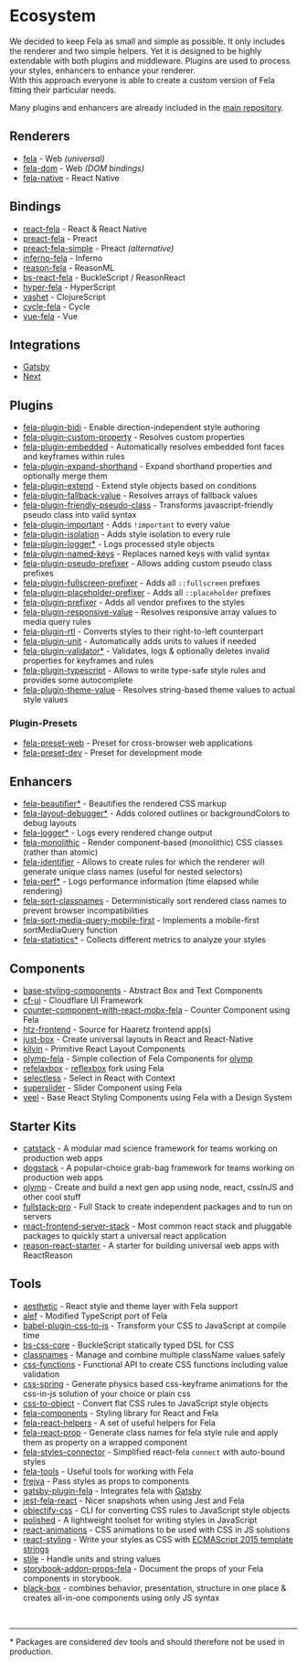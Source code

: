 

# Ecosystem

We decided to keep Fela as small and simple as possible. It only includes the renderer and two simple helpers. Yet it is designed to be highly extendable with both plugins and middleware.
Plugins are used to process your styles, enhancers to enhance your renderer. <br />
With this approach everyone is able to create a custom version of Fela fitting their particular needs.

Many plugins and enhancers are already included in the [main repository](https://github.com/robinweser/fela/tree/master/packages).

## Renderers

- [fela](https://github.com/robinweser/fela/tree/master/packages/fela) - Web _(universal)_
- [fela-dom](https://github.com/robinweser/fela/tree/master/packages/fela-dom) - Web _(DOM bindings)_
- [fela-native](https://github.com/robinweser/fela/tree/master/packages/fela-native) - React Native

## Bindings

- [react-fela](https://github.com/robinweser/fela/tree/master/packages/react-fela) - React & React Native
- [preact-fela](https://github.com/robinweser/fela/tree/master/packages/preact-fela) - Preact
- [preact-fela-simple](https://github.com/pshev/preact-fela-simple) - Preact _(alternative)_
- [inferno-fela](https://github.com/robinweser/fela/tree/master/packages/inferno-fela) - Inferno
- [reason-fela](https://github.com/robinweser/fela/tree/master/packages/reason-fela) - ReasonML
- [bs-react-fela](https://github.com/astrada/bs-react-fela) - BuckleScript / ReasonReact
- [hyper-fela](https://github.com/ahdinosaur/hyper-fela) - HyperScript
- [vashet](https://github.com/derHowie/vashet) - ClojureScript
- [cycle-fela](https://github.com/wcastand/cycle-fela) - Cycle
- [vue-fela](https://github.com/wagerfield/vue-fela) - Vue

## Integrations

- [Gatsby](https://github.com/mmintel/gatsby-plugin-fela)
- [Next](https://github.com/zeit/next.js/tree/master/examples/with-fela)

## Plugins

- [fela-plugin-bidi](https://github.com/robinweser/fela/tree/master/packages/fela-plugin-bidi) - Enable direction-independent style authoring
- [fela-plugin-custom-property](https://github.com/robinweser/fela/tree/master/packages/fela-plugin-custom-property) - Resolves custom properties
- [fela-plugin-embedded](https://github.com/robinweser/fela/tree/master/packages/fela-plugin-embedded) - Automatically resolves embedded font faces and keyframes within rules
- [fela-plugin-expand-shorthand](https://github.com/robinweser/fela/tree/master/packages/fela-plugin-expand-shorthand) - Expand shorthand properties and optionally merge them
- [fela-plugin-extend](https://github.com/robinweser/fela/tree/master/packages/fela-plugin-extend) - Extend style objects based on conditions
- [fela-plugin-fallback-value](https://github.com/robinweser/fela/tree/master/packages/fela-plugin-fallback-value) - Resolves arrays of fallback values
- [fela-plugin-friendly-pseudo-class](https://github.com/robinweser/fela/tree/master/packages/fela-plugin-friendly-pseudo-class) - Transforms javascript-friendly pseudo class into valid syntax
- [fela-plugin-important](https://github.com/robinweser/fela/tree/master/packages/fela-plugin-important) - Adds `!important` to every value
- [fela-plugin-isolation](https://github.com/robinweser/fela/tree/master/packages/fela-plugin-isolation) - Adds style isolation to every rule
- [fela-plugin-logger\*](https://github.com/robinweser/fela/tree/master/packages/fela-plugin-logger) - Logs processed style objects
- [fela-plugin-named-keys](https://github.com/robinweser/fela/tree/master/packages/fela-plugin-named-keys) - Replaces named keys with valid syntax
- [fela-plugin-pseudo-prefixer](https://github.com/robinweser/fela/tree/master/packages/fela-plugin-pseudo-prefixer) - Allows adding custom pseudo class prefixes
- [fela-plugin-fullscreen-prefixer](https://github.com/robinweser/fela/tree/master/packages/fela-plugin-fullscreen-prefixer) - Adds all `::fullscreen` prefixes
- [fela-plugin-placeholder-prefixer](https://github.com/robinweser/fela/tree/master/packages/fela-plugin-placeholder-prefixer) - Adds all `::placeholder` prefixes
- [fela-plugin-prefixer](https://github.com/robinweser/fela/tree/master/packages/fela-plugin-prefixer) - Adds all vendor prefixes to the styles
- [fela-plugin-responsive-value](https://github.com/robinweser/fela/tree/master/packages/fela-plugin-responsive-value) - Resolves responsive array values to media query rules
- [fela-plugin-rtl](https://github.com/robinweser/fela/tree/master/packages/fela-plugin-rtl) - Converts styles to their right-to-left counterpart
- [fela-plugin-unit](https://github.com/robinweser/fela/tree/master/packages/fela-plugin-unit) - Automatically adds units to values if needed
- [fela-plugin-validator\*](https://github.com/robinweser/fela/tree/master/packages/fela-plugin-validator) - Validates, logs & optionally deletes invalid properties for keyframes and rules
- [fela-plugin-typescript](https://github.com/robinweser/fela/tree/master/packages/fela-plugin-typescript) - Allows to write type-safe style rules and provides some autocomplete
- [fela-plugin-theme-value](https://github.com/robinweser/fela/tree/master/packages/fela-plugin-theme-value) - Resolves string-based theme values to actual style values

### Plugin-Presets

- [fela-preset-web](https://github.com/robinweser/fela/tree/master/packages/fela-preset-web) - Preset for cross-browser web applications
- [fela-preset-dev](https://github.com/robinweser/fela/tree/master/packages/fela-preset-dev) - Preset for development mode

## Enhancers

- [fela-beautifier\*](https://github.com/robinweser/fela/tree/master/packages/fela-beautifier) - Beautifies the rendered CSS markup
- [fela-layout-debugger\*](https://github.com/robinweser/fela/tree/master/packages/fela-layout-debugger) - Adds colored outlines or backgroundColors to debug layouts
- [fela-logger\*](https://github.com/robinweser/fela/tree/master/packages/fela-logger) - Logs every rendered change output
- [fela-monolithic](https://github.com/robinweser/fela/tree/master/packages/fela-monolithic) - Render component-based (monolithic) CSS classes (rather than atomic)
- [fela-identifier](https://github.com/robinweser/fela/tree/master/packages/fela-identifier) - Allows to create rules for which the renderer will generate unique class names (useful for nested selectors)
- [fela-perf\*](https://github.com/robinweser/fela/tree/master/packages/fela-perf) - Logs performance information (time elapsed while rendering)
- [fela-sort-classnames](https://github.com/robinweser/fela/tree/master/packages/fela-sort-classnames) - Deterministically sort rendered class names to prevent browser incompatibilities
- [fela-sort-media-query-mobile-first](https://github.com/robinweser/fela/tree/master/packages/fela-sort-media-query-mobile-first) - Implements a mobile-first sortMediaQuery function
- [fela-statistics\*](https://github.com/robinweser/fela/tree/master/packages/fela-statistics) - Collects different metrics to analyze your styles

## Components

- [base-styling-components](https://github.com/pitr12/base-styling-components) - Abstract Box and Text Components
- [cf-ui](https://github.com/cloudflare/cf-ui) - Cloudflare UI Framework
- [counter-component-with-react-mobx-fela](https://github.com/Mercateo/counter-component-with-react-mobx-fela) - Counter Component using Fela
- [htz-frontend](https://github.com/Haaretz/htz-frontend) - Source for Haaretz frontend app(s)
- [just-box](https://github.com/RafalFilipek/just-box) - Create universal layouts in React and React-Native
- [kilvin](https://github.com/robinweser/kilvin) - Primitive React Layout Components
- [olymp-fela](https://github.com/olymp/olymp/tree/master/packages/fela) - Simple collection of Fela Components for [olymp](https://github.com/olymp/olymp)
- [refelaxbox](https://github.com/degroote22/refelaxbox/blob/master/package.json) - [reflexbox](https://github.com/jxnblk/reflexbox) fork using Fela
- [selectless](https://github.com/Kilix/selectless) - Select in React with Context
- [superslider](https://github.com/adamgiacomelli/superslider) - Slider Component using Fela
- [veel](https://github.com/queckezz/veel) - Base React Styling Components using Fela with a Design System

## Starter Kits

- [catstack](https://github.com/root-systems/catstack) - A modular mad science framework for teams working on production web apps
- [dogstack](https://github.com/root-systems/dogstack) - A popular-choice grab-bag framework for teams working on production web apps
- [olymp](https://github.com/olymp/olymp) - Create and build a next gen app using node, react, cssInJS and other cool stuff
- [fullstack-pro](https://github.com/cdmbase/fullstack-pro) - Full Stack to create independent packages and to run on servers
- [react-frontend-server-stack](https://github.com/cdmbase/react-frontend-server-stack/tree/master/packages/react-fela) - Most common react stack and pluggable packages to quickly start a universal react application
- [reason-react-starter](https://github.com/drejohnson/reason-react-starter) - A starter for building universal web apps with ReactReason

## Tools

- [aesthetic](https://github.com/milesj/aesthetic) - React style and theme layer with Fela support
- [alef](https://github.com/as-com/alef) - Modified TypeScript port of Fela
- [babel-plugin-css-to-js](https://github.com/jakecoxon/babel-plugin-css-to-js) - Transform your CSS to JavaScript at compile time
- [bs-css-core](https://github.com/astrada/bs-css-core) - BuckleScript statically typed DSL for CSS
- [classnames](https://github.com/JedWatson/classnames) - Manage and combine multiple className values safely
- [css-functions](https://github.com/cssinjs/css-functions) - Functional API to create CSS functions including value validation
- [css-spring](https://github.com/codepunkt/css-spring) - Generate physics based css-keyframe animations for the css-in-js solution of your choice or plain css
- [css-to-object](https://github.com/jxnblk/css-to-object) - Convert flat CSS rules to JavaScript style objects
- [fela-components](https://github.com/arturmuller/fela-components) - Styling library for React and Fela
- [fela-react-helpers](https://github.com/vlad-zhukov/fela-react-helpers) - A set of useful helpers for Fela
- [fela-react-prop](https://github.com/codepunkt/fela-react-prop) - Generate class names for fela style rule and apply them as property on a wrapped component
- [fela-styles-connector](https://github.com/dustin-H/fela-styles-connector) - Simplified react-fela `connect` with auto-bound styles
- [fela-tools](https://github.com/robinweser/fela/tree/master/packages/fela-tools) - Useful tools for working with Fela
- [frejya](https://github.com/benoneal/freyja) - Pass styles as props to components
- [gatsby-plugin-fela](https://github.com/mmintel/gatsby-plugin-fela) - Integrates fela with [Gatsby](http://gatsbyjs.org)
- [jest-fela-react](https://github.com/Kilix/jest-fela-react) - Nicer snapshots when using Jest and Fela
- [objectify-css](https://github.com/lachlanjc/objectify-css) - CLI for converting CSS rules to JavaScript style objects
- [polished](https://github.com/styled-components/polished) - A lightweight toolset for writing styles in JavaScript
- [react-animations](https://github.com/FormidableLabs/react-animations) - CSS animations to be used with CSS in JS solutions
- [react-styling](https://github.com/halt-hammerzeit/react-styling) - Write your styles as CSS with [ECMAScript 2015 template strings](https://developer.mozilla.org/de/docs/Web/JavaScript/Reference/template_strings)
- [stile](https://github.com/bloodyowl/stile) - Handle units and string values
- [storybook-addon-props-fela](https://github.com/Kilix/storybook-addon-props-fela) - Document the props of your Fela components in storybook.
- [black-box](https://github.com/rocketstation/black-box) - combines behavior, presentation, structure in one place & creates all-in-one components using only JS syntax

<br />

---

\* Packages are considered dev tools and should therefore not be used in production.
